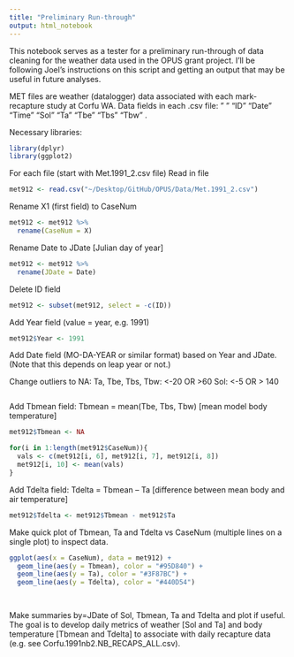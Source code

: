 ```yaml
---
title: "Preliminary Run-through"
output: html_notebook
---
```


This notebook serves as a tester for a preliminary run-through of data cleaning for the weather data used in the OPUS grant project. I'll be following Joel's instructions on this script and getting an output that may be useful in future analyses. 

MET files are weather (datalogger) data associated with each mark-recapture study at Corfu WA.
Data fields in each .csv file:
"    "  “ID” "Date"   "Time"    "Sol"  "Ta"   "Tbe" "Tbs" "Tbw" . 

Necessary libraries:

```r
library(dplyr)
library(ggplot2)
```

For each file (start with Met.1991_2.csv file)
Read in file

```r
met912 <- read.csv("~/Desktop/GitHub/OPUS/Data/Met.1991_2.csv")
```

Rename X1 (first field) to CaseNum

```r
met912 <- met912 %>%
  rename(CaseNum = X)
```

Rename Date to JDate  [Julian day of year]

```r
met912 <- met912 %>%
  rename(JDate = Date)
```

Delete ID field

```r
met912 <- subset(met912, select = -c(ID))
```

Add Year field (value = year, e.g. 1991)

```r
met912$Year <- 1991
```

Add Date field (MO-DA-YEAR or similar format) based on Year and JDate. (Note that this depends on leap year or not.)



Change outliers to NA:
	Ta, Tbe, Tbs, Tbw: <-20 OR >60
	Sol:  <-5 OR > 140
	
```r

```

	
Add Tbmean field:  Tbmean = mean(Tbe, Tbs, Tbw)  [mean model body temperature]

```r
met912$Tbmean <- NA

for(i in 1:length(met912$CaseNum)){
  vals <- c(met912[i, 6], met912[i, 7], met912[i, 8])
  met912[i, 10] <- mean(vals)
}
```

Add Tdelta field: Tdelta = Tbmean – Ta  [difference between mean body and air temperature]

```r
met912$Tdelta <- met912$Tbmean - met912$Ta
```

Make quick plot of Tbmean, Ta and Tdelta vs CaseNum (multiple lines on a single plot) to inspect data.

```r
ggplot(aes(x = CaseNum), data = met912) +
  geom_line(aes(y = Tbmean), color = "#95D840") + 
  geom_line(aes(y = Ta), color = "#3F87BC") + 
  geom_line(aes(y = Tdelta), color = "#440D54")

            
```

Make summaries by=JDate of Sol, Tbmean, Ta and Tdelta and plot if useful.
The goal is to develop daily metrics of weather [Sol and Ta] and body temperature [Tbmean and Tdelta] to associate with daily recapture data (e.g. see Corfu.1991nb2.NB_RECAPS_ALL.csv).

